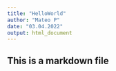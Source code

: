 ```yaml
---
title: "HelloWorld"
author: "Mateo P"
date: "03.04.2022"
output: html_document
---
```


## This is a markdown file
